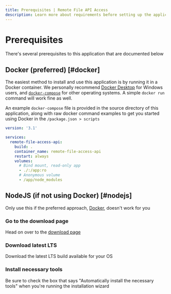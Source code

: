 ```yaml
---
title: Prerequisites | Remote File API Access
description: Learn more about requirements before setting up the application
---
```



# Prerequisites

There's several prerequisites to this application that are documented below

## Docker (preferred) [#docker]

The easiest method to install and use this application is by running it in a Docker container. We personally recommend [Docker Desktop](https://www.docker.com/products/docker-desktop/) for Windows users, and [`docker-compose`](https://docs.docker.com/compose/) for other operating systems. A simple `docker run` command will work fine as well.

<Callout type="info">An example `docker-compose` file is provided in the source directory of this application, along with raw docker command examples to get you started using Docker in the `/package.json > scripts`</Callout>

```yaml
version: '3.1'

services:
  remote-file-access-api:
    build: .
    container_name: remote-file-access-api
    restart: always
    volumes:
      # Bind mount, read-only app
      - ./:/app:ro
      # Anonymous volume
      - /app/node_modules
```

## NodeJS (if not using Docker) [#nodejs]

<Callout>Only use this if the preferred approach, [Docker](#docker), doesn't work for you</Callout>

<Steps>

### Go to the download page

Head on over to the [download page](https://nodejs.org/en/download/)

### Download latest LTS

Download the latest LTS build available for your OS

### Install necessary tools

Be sure to check the box that says "Automatically install the necessary tools" when you're running the installation wizard

</Steps>
